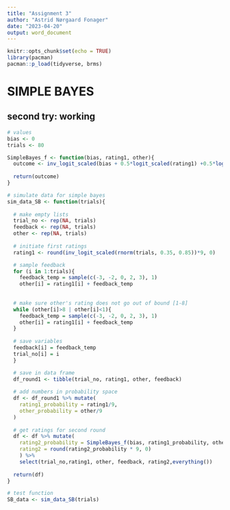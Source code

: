 ```yaml
---
title: "Assignment 3"
author: "Astrid Nørgaard Fonager"
date: "2023-04-20"
output: word_document
---
```


```r
knitr::opts_chunk$set(echo = TRUE)
library(pacman)
pacman::p_load(tidyverse, brms)

```

# SIMPLE BAYES

## second try: working

```r
# values
bias <- 0
trials <- 80
```


```r
SimpleBayes_f <- function(bias, rating1, other){
  outcome <- inv_logit_scaled(bias + 0.5*logit_scaled(rating1) +0.5*logit_scaled(other))
  
  return(outcome)
}
```


```r

# simulate data for simple bayes
sim_data_SB <- function(trials){
  
  # make empty lists
  trial_no <- rep(NA, trials)
  feedback <- rep(NA, trials)
  other <- rep(NA, trials)
  
  # initiate first ratings
  rating1 <- round(inv_logit_scaled(rnorm(trials, 0.35, 0.85))*9, 0)

  # sample feedback
  for (i in 1:trials){
    feedback_temp = sample(c(-3, -2, 0, 2, 3), 1)
    other[i] = rating1[i] + feedback_temp
  
  
  # make sure other's rating does not go out of bound [1-8]
  while (other[i]>8 | other[i]<1){
    feedback_temp = sample(c(-3, -2, 0, 2, 3), 1)
    other[i] = rating1[i] + feedback_temp
  }
  
  # save variables
  feedback[i] = feedback_temp
  trial_no[i] = i
  }

  # save in data frame 
  df_round1 <- tibble(trial_no, rating1, other, feedback)
  
  # add numbers in probability space
  df <- df_round1 %>% mutate(
    rating1_probability = rating1/9,
    other_probability = other/9
  )
  
  # get ratings for second round
  df <- df %>% mutate(
    rating2_probability = SimpleBayes_f(bias, rating1_probability, other_probability), 
    rating2 = round(rating2_probability * 9, 0)
    ) %>% 
    select(trial_no,rating1, other, feedback, rating2,everything())
  
  return(df)
}

# test function
SB_data <- sim_data_SB(trials)

```